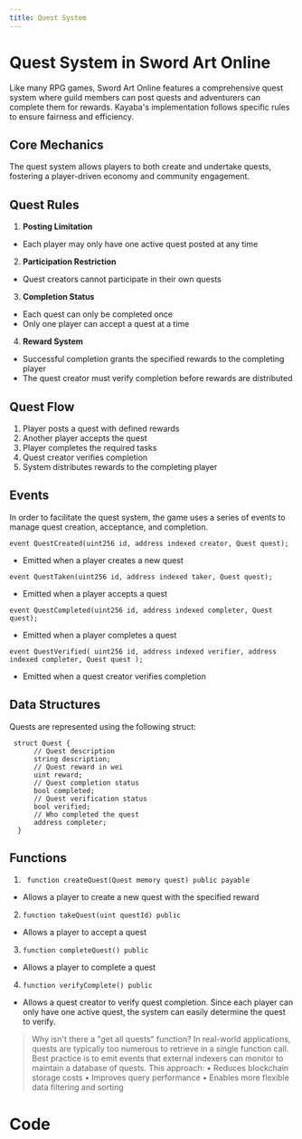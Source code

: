 ```yaml
---
title: Quest System
---
```


# Quest System in Sword Art Online

Like many RPG games, Sword Art Online features a comprehensive quest system where guild members can post quests and adventurers can complete them for rewards. Kayaba's implementation follows specific rules to ensure fairness and efficiency.

## Core Mechanics

The quest system allows players to both create and undertake quests, fostering a player-driven economy and community engagement.

## Quest Rules

1. **Posting Limitation**
- Each player may only have one active quest posted at any time

2. **Participation Restriction**
- Quest creators cannot participate in their own quests

3. **Completion Status**
- Each quest can only be completed once
- Only one player can accept a quest at a time

4. **Reward System**
- Successful completion grants the specified rewards to the completing player
- The quest creator must verify completion before rewards are distributed

## Quest Flow

1. Player posts a quest with defined rewards
2. Another player accepts the quest
3. Player completes the required tasks
4. Quest creator verifies completion
5. System distributes rewards to the completing player


## Events

In order to facilitate the quest system, the game uses a series of events to manage quest creation, acceptance, and completion.

`event QuestCreated(uint256 id, address indexed creator, Quest quest);`
- Emitted when a player creates a new quest

`event QuestTaken(uint256 id, address indexed taker, Quest quest);`
- Emitted when a player accepts a quest

`event QuestCompleted(uint256 id, address indexed completer, Quest quest);`
- Emitted when a player completes a quest

`event QuestVerified(
uint256 id,
address indexed verifier,
address indexed completer,
Quest quest
);`
- Emitted when a quest creator verifies completion

## Data Structures
Quests are represented using the following struct:

```solidity
 struct Quest {
      // Quest description
      string description;
      // Quest reward in wei
      uint reward;
      // Quest completion status
      bool completed;
      // Quest verification status
      bool verified;
      // Who completed the quest
      address completer;
  }
```

## Functions

1. ` function createQuest(Quest memory quest) public payable`
 - Allows a player to create a new quest with the specified reward
2. `function takeQuest(uint questId) public`
 - Allows a player to accept a quest
3. `function completeQuest() public`
  - Allows a player to complete a quest
4. `function verifyComplete() public`
  - Allows a quest creator to verify quest completion. Since each player can only have one active quest, the system can easily determine the quest to verify.

> Why isn't there a "get all quests" function?
> In real-world applications, quests are typically too numerous to retrieve in a single function call. Best practice is to emit events that external indexers can monitor to maintain a database of quests. This approach:
> • Reduces blockchain storage costs
> • Improves query performance
> • Enables more flexible data filtering and sorting
# Code

<Example />



